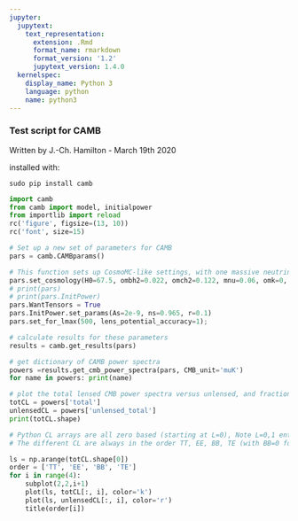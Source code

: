 ```yaml
---
jupyter:
  jupytext:
    text_representation:
      extension: .Rmd
      format_name: rmarkdown
      format_version: '1.2'
      jupytext_version: 1.4.0
  kernelspec:
    display_name: Python 3
    language: python
    name: python3
---
```


### Test script for CAMB
Written by J.-Ch. Hamilton - March 19th 2020

installed with:
```
sudo pip install camb
```

```python
import camb
from camb import model, initialpower
from importlib import reload
rc('figure', figsize=(13, 10))
rc('font', size=15)
```

```python
# Set up a new set of parameters for CAMB
pars = camb.CAMBparams()

# This function sets up CosmoMC-like settings, with one massive neutrino and helium set using BBN consistency
pars.set_cosmology(H0=67.5, ombh2=0.022, omch2=0.122, mnu=0.06, omk=0, tau=0.06)
# print(pars)
# print(pars.InitPower)
pars.WantTensors = True
pars.InitPower.set_params(As=2e-9, ns=0.965, r=0.1)
pars.set_for_lmax(500, lens_potential_accuracy=1);

# calculate results for these parameters
results = camb.get_results(pars)

# get dictionary of CAMB power spectra
powers =results.get_cmb_power_spectra(pars, CMB_unit='muK')
for name in powers: print(name)

```

```python
# plot the total lensed CMB power spectra versus unlensed, and fractional difference
totCL = powers['total']
unlensedCL = powers['unlensed_total']
print(totCL.shape)

# Python CL arrays are all zero based (starting at L=0), Note L=0,1 entries will be zero by default.
# The different CL are always in the order TT, EE, BB, TE (with BB=0 for unlensed scalar results).

ls = np.arange(totCL.shape[0])
order = ['TT', 'EE', 'BB', 'TE']
for i in range(4):
    subplot(2,2,i+1)
    plot(ls, totCL[:, i], color='k')
    plot(ls, unlensedCL[:, i], color='r')
    title(order[i])

```

```python

```

```python

```
